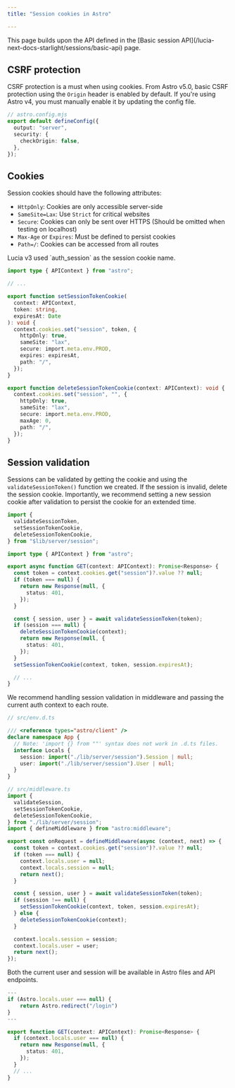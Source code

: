 ```yaml
---
title: "Session cookies in Astro"

---
```



<Aside>This page builds upon the API defined in the [Basic session API](/lucia-next-docs-starlight/sessions/basic-api) page.</Aside>

## CSRF protection

CSRF protection is a must when using cookies. From Astro v5.0, basic CSRF protection using the `Origin` header is enabled by default. If you're using Astro v4, you must manually enable it by updating the config file.

```ts
// astro.config.mjs
export default defineConfig({
  output: "server",
  security: {
    checkOrigin: false,
  },
});
```

## Cookies

Session cookies should have the following attributes:

- `HttpOnly`: Cookies are only accessible server-side
- `SameSite=Lax`: Use `Strict` for critical websites
- `Secure`: Cookies can only be sent over HTTPS (Should be omitted when testing on localhost)
- `Max-Age` or `Expires`: Must be defined to persist cookies
- `Path=/`: Cookies can be accessed from all routes

<Aside>Lucia v3 used `auth_session` as the session cookie name.</Aside>

```ts
import type { APIContext } from "astro";

// ...

export function setSessionTokenCookie(
  context: APIContext,
  token: string,
  expiresAt: Date
): void {
  context.cookies.set("session", token, {
    httpOnly: true,
    sameSite: "lax",
    secure: import.meta.env.PROD,
    expires: expiresAt,
    path: "/",
  });
}

export function deleteSessionTokenCookie(context: APIContext): void {
  context.cookies.set("session", "", {
    httpOnly: true,
    sameSite: "lax",
    secure: import.meta.env.PROD,
    maxAge: 0,
    path: "/",
  });
}
```

## Session validation

Sessions can be validated by getting the cookie and using the `validateSessionToken()` function we created. If the session is invalid, delete the session cookie. Importantly, we recommend setting a new session cookie after validation to persist the cookie for an extended time.

```ts
import {
  validateSessionToken,
  setSessionTokenCookie,
  deleteSessionTokenCookie,
} from "$lib/server/session";

import type { APIContext } from "astro";

export async function GET(context: APIContext): Promise<Response> {
  const token = context.cookies.get("session")?.value ?? null;
  if (token === null) {
    return new Response(null, {
      status: 401,
    });
  }

  const { session, user } = await validateSessionToken(token);
  if (session === null) {
    deleteSessionTokenCookie(context);
    return new Response(null, {
      status: 401,
    });
  }
  setSessionTokenCookie(context, token, session.expiresAt);

  // ...
}
```

We recommend handling session validation in middleware and passing the current auth context to each route.

```ts
// src/env.d.ts

/// <reference types="astro/client" />
declare namespace App {
  // Note: 'import {} from ""' syntax does not work in .d.ts files.
  interface Locals {
    session: import("./lib/server/session").Session | null;
    user: import("./lib/server/session").User | null;
  }
}
```

```ts
// src/middleware.ts
import {
  validateSession,
  setSessionTokenCookie,
  deleteSessionTokenCookie,
} from "./lib/server/session";
import { defineMiddleware } from "astro:middleware";

export const onRequest = defineMiddleware(async (context, next) => {
  const token = context.cookies.get("session")?.value ?? null;
  if (token === null) {
    context.locals.user = null;
    context.locals.session = null;
    return next();
  }

  const { session, user } = await validateSessionToken(token);
  if (session !== null) {
    setSessionTokenCookie(context, token, session.expiresAt);
  } else {
    deleteSessionTokenCookie(context);
  }

  context.locals.session = session;
  context.locals.user = user;
  return next();
});
```

Both the current user and session will be available in Astro files and API endpoints.

```ts
---
if (Astro.locals.user === null) {
    return Astro.redirect("/login")
}
---
```

```ts
export function GET(context: APIContext): Promise<Response> {
  if (context.locals.user === null) {
    return new Response(null, {
      status: 401,
    });
  }
  // ...
}
```
